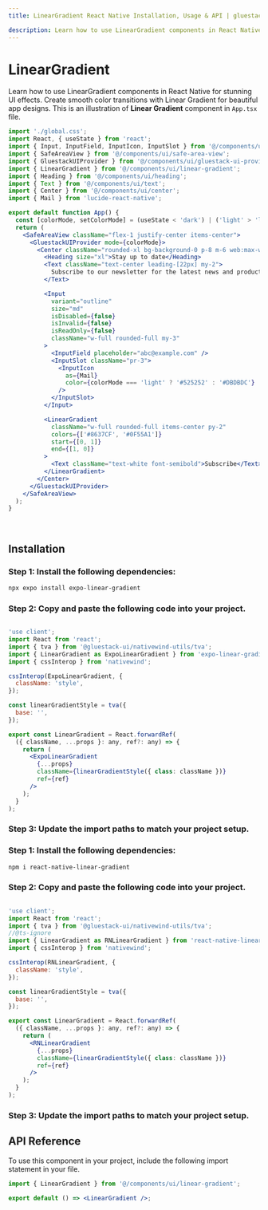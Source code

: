 ```yaml
---
title: LinearGradient React Native Installation, Usage & API | gluestack-ui

description: Learn how to use LinearGradient components in React Native for stunning UI effects. Create smooth color transitions with Linear Gradient for beautiful app designs.
---
```



# LinearGradient

Learn how to use LinearGradient components in React Native for stunning UI effects. Create smooth color transitions with Linear Gradient for beautiful app designs.
This is an illustration of **Linear Gradient** component in `App.tsx` file.

<GradientImage />

```jsx
import './global.css';
import React, { useState } from 'react';
import { Input, InputField, InputIcon, InputSlot } from '@/components/ui/input';
import { SafeAreaView } from '@/components/ui/safe-area-view';
import { GluestackUIProvider } from '@/components/ui/gluestack-ui-provider';
import { LinearGradient } from '@/components/ui/linear-gradient';
import { Heading } from '@/components/ui/heading';
import { Text } from '@/components/ui/text';
import { Center } from '@/components/ui/center';
import { Mail } from 'lucide-react-native';

export default function App() {
  const [colorMode, setColorMode] = (useState < 'dark') | ('light' > 'light');
  return (
    <SafeAreaView className="flex-1 justify-center items-center">
      <GluestackUIProvider mode={colorMode}>
        <Center className="rounded-xl bg-background-0 p-8 m-6 web:max-w-[400px]">
          <Heading size="xl">Stay up to date</Heading>
          <Text className="text-center leading-[22px] my-2">
            Subscribe to our newsletter for the latest news and product updates.
          </Text>

          <Input
            variant="outline"
            size="md"
            isDisabled={false}
            isInvalid={false}
            isReadOnly={false}
            className="w-full rounded-full my-3"
          >
            <InputField placeholder="abc@example.com" />
            <InputSlot className="pr-3">
              <InputIcon
                as={Mail}
                color={colorMode === 'light' ? '#525252' : '#DBDBDC'}
              />
            </InputSlot>
          </Input>

          <LinearGradient
            className="w-full rounded-full items-center py-2"
            colors={['#8637CF', '#0F55A1']}
            start={[0, 1]}
            end={[1, 0]}
          >
            <Text className="text-white font-semibold">Subscribe</Text>
          </LinearGradient>
        </Center>
      </GluestackUIProvider>
    </SafeAreaView>
  );
}
```

<br />

## Installation

<Tabs>
  <TabItem label="Expo Linear Gradient">

### Step 1: Install the following dependencies:

```bash
npx expo install expo-linear-gradient
```

### Step 2: Copy and paste the following code into your project.

```jsx

'use client';
import React from 'react';
import { tva } from '@gluestack-ui/nativewind-utils/tva';
import { LinearGradient as ExpoLinearGradient } from 'expo-linear-gradient';
import { cssInterop } from 'nativewind';

cssInterop(ExpoLinearGradient, {
  className: 'style',
});

const linearGradientStyle = tva({
  base: '',
});

export const LinearGradient = React.forwardRef(
  ({ className, ...props }: any, ref?: any) => {
    return (
      <ExpoLinearGradient
        {...props}
        className={linearGradientStyle({ class: className })}
        ref={ref}
      />
    );
  }
);


```

### Step 3: Update the import paths to match your project setup.

</TabItem>
<TabItem label="React Native Linear Gradient">

### Step 1: Install the following dependencies:

```bash
npm i react-native-linear-gradient
```

### Step 2: Copy and paste the following code into your project.

```jsx

'use client';
import React from 'react';
import { tva } from '@gluestack-ui/nativewind-utils/tva';
//@ts-ignore
import { LinearGradient as RNLinearGradient } from 'react-native-linear-gradient';
import { cssInterop } from 'nativewind';

cssInterop(RNLinearGradient, {
  className: 'style',
});

const linearGradientStyle = tva({
  base: '',
});

export const LinearGradient = React.forwardRef(
  ({ className, ...props }: any, ref?: any) => {
    return (
      <RNLinearGradient
        {...props}
        className={linearGradientStyle({ class: className })}
        ref={ref}
      />
    );
  }
);


```

### Step 3: Update the import paths to match your project setup.

</TabItem>
</Tabs>

## API Reference

To use this component in your project, include the following import statement in your file.

```jsx
import { LinearGradient } from '@/components/ui/linear-gradient';
```

```jsx
export default () => <LinearGradient />;
```
